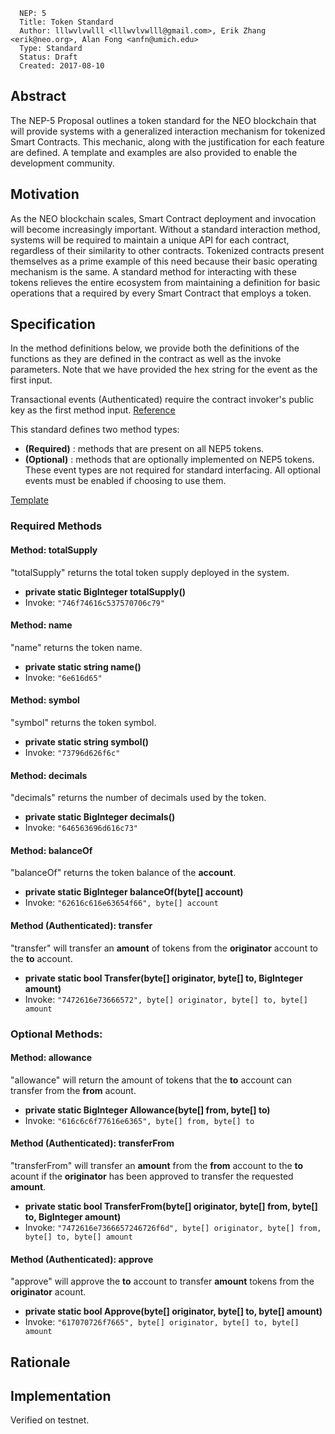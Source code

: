 <pre>
  NEP: 5
  Title: Token Standard
  Author: lllwvlvwlll <lllwvlvwlll@gmail.com>, Erik Zhang <erik@neo.org>, Alan Fong <anfn@umich.edu>
  Type: Standard
  Status: Draft
  Created: 2017-08-10
</pre>

==Abstract==

The NEP-5 Proposal outlines a token standard for the NEO blockchain that will provide systems with a generalized interaction mechanism for tokenized Smart Contracts.  This mechanic, along with the justification for each feature are defined.  A template and examples are also provided to enable the development community.

==Motivation==

As the NEO blockchain scales, Smart Contract deployment and invocation will become increasingly important.  Without a standard interaction method, systems will be required to maintain a unique API for each contract, regardless of their similarity to other contracts.  Tokenized contracts present themselves as a prime example of this need because their basic operating mechanism is the same.  A standard method for interacting with these tokens relieves the entire ecosystem from maintaining a definition for basic operations that a required by every Smart Contract that employs a token.

==Specification==


In the method definitions below, we provide both the definitions of the functions as they are defined in the contract as well
as the invoke parameters.  Note that we have provided the hex string for the event as the first input.  

Transactional events (Authenticated) require the contract invoker's public key as the first method input.  [[https://github.com/neo-project/docs/blob/master/en-us/sc/tutorial/Lock2.md|Reference]] 

This standard defines two method types:
* '''(Required)''' : methods that are present on all NEP5 tokens.
* '''(Optional)''' : methods that are optionally implemented on NEP5 tokens.  These event types are not required for standard interfacing.  All optional events must be enabled if choosing to use them.

[[nep-5/NEP5Template.md|Template]]


===Required Methods===

====Method: totalSupply====
"totalSupply" returns the total token supply deployed in the system.

* '''private static BigInteger totalSupply()'''
* Invoke: <code>"746f74616c537570706c79"</code>


====Method: name====
"name" returns the token name.

* '''private static string name()'''
* Invoke: <code>"6e616d65"</code>


====Method: symbol====
"symbol" returns the token symbol.

* '''private static string symbol()'''
* Invoke: <code>"73796d626f6c"</code>


====Method: decimals====
"decimals" returns the number of decimals used by the token.

* '''private static BigInteger decimals()'''
* Invoke: <code>"646563696d616c73"</code>


====Method: balanceOf====
"balanceOf" returns the token balance of the '''account'''.

* '''private static BigInteger balanceOf(byte[] account)'''
* Invoke: <code>"62616c616e63654f66", byte[] account</code>


====Method (Authenticated): transfer====
"transfer" will transfer an '''amount''' of tokens from the '''originator''' account to the '''to''' account.

* '''private static bool Transfer(byte[] originator, byte[] to, BigInteger amount)'''
* Invoke: <code>"7472616e73666572", byte[] originator, byte[] to, byte[] amount</code>


===Optional Methods:===

====Method: allowance====
"allowance" will return the amount of tokens that the '''to''' account can transfer from the '''from''' acount.

* '''private static BigInteger Allowance(byte[] from, byte[] to)'''
* Invoke: <code>"616c6c6f77616e6365", byte[] from, byte[] to</code>


====Method (Authenticated): transferFrom====
"transferFrom" will transfer an '''amount''' from the '''from''' account to the '''to''' acount if the '''originator''' has been approved to transfer the requested '''amount'''.

* '''private static bool TransferFrom(byte[] originator, byte[] from, byte[] to, BigInteger amount)'''
* Invoke: <code>"7472616e7366657246726f6d", byte[] originator, byte[] from, byte[] to, byte[] amount </code>


====Method (Authenticated): approve====
"approve" will approve the '''to''' account to transfer '''amount''' tokens from the '''originator''' acount. 

* '''private static bool Approve(byte[] originator, byte[] to, byte[] amount)'''
* Invoke: <code>"617070726f7665", byte[] originator, byte[] to, byte[] amount</code>


==Rationale==


==Implementation==

Verified on testnet.
